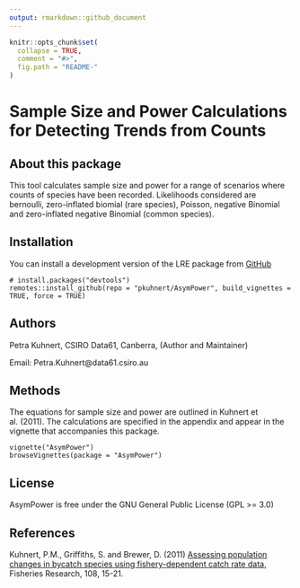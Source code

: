 ```yaml
---
output: rmarkdown::github_document
---
```


<!-- README.md is generated from README.Rmd. Please edit that file -->

```r
knitr::opts_chunk$set(
  collapse = TRUE,
  comment = "#>",
  fig.path = "README-"
)
```

# Sample Size and Power Calculations for Detecting Trends from Counts


## About this package

This tool calculates sample size and power for a range of scenarios where counts of species have been recorded. Likelihoods considered are bernoulli, zero-inflated biomial (rare species), Poisson, negative Binomial and zero-inflated negative Binomial (common species). 



## Installation

You can install a development version of the LRE package from [GitHub](https://github.com/pkuhnert/AsymPower)

```
# install.packages("devtools")
remotes::install_github(repo = "pkuhnert/AsymPower", build_vignettes = TRUE, force = TRUE)
```


## Authors


Petra Kuhnert, CSIRO Data61, Canberra, (Author and Maintainer)

Email: Petra.Kuhnert@data61.csiro.au







## Methods

The equations for sample size and power are outlined in Kuhnert et al. (2011). The calculations are specified in the appendix and appear in the vignette that accompanies this package.

```
vignette("AsymPower")
browseVignettes(package = "AsymPower")
```



## License

AsymPower is free under the GNU General Public License (GPL >= 3.0)


## References

Kuhnert, P.M., Griffiths, S. and Brewer, D. (2011) 
[Assessing population changes in bycatch species using fishery-dependent catch rate data](https://www.sciencedirect.com/science/article/pii/S0165783610002997?via%3Dihub),
Fisheries Research, 108, 15-21. 

